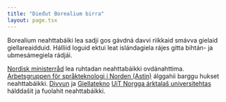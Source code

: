 ```yaml
---
title: "Dieđut Borealium birra"
layout: page.tsx
---
```


Borealium neahttabáiki lea sadji gos gávdná davvi riikkaid smávva gielaid giellareaidduid. Hálliid loguid ektui leat islándagiela rájes gitta bihtán- ja ubmesámegiela rádjái.

[Nordisk ministerråd](https://www.norden.org/en/nordic-council-ministers) lea ruhtadan neahttabáikki ovdánahttima.
[Arbetsgruppen för språkteknologi i Norden (Astin)](https://www.isof.se/vart-uppdrag/samarbeten/arbetsgruppen-for-sprakteknologi-i-norden-astin) álggahii barggu hukset neahttabáikki.
[Divvun](https://divvun.no/en/index.html) ja [Giellatekno](https://giellatekno.uit.no/index.eng.html) [UiT Norgga árktalaš universitehtas](https://en.uit.no) hálddašit ja fuolahit neahttabáikki.
